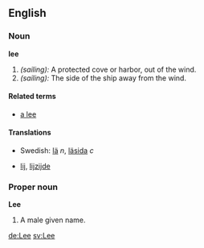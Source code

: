 ==English==

===Noun===
'''lee'''
#''(sailing):'' A protected cove or harbor, out of the wind.
#''(sailing):'' The side of the ship away from the wind.


====Related terms====
*[[a lee]]

====Translations====
*Swedish: [[lä]] ''n'', [[läsida]] ''c''
*{{nl}} [[lij]], [[lijzijde]]

===Proper noun===
'''Lee'''
#A male given name.

[[de:Lee]]
[[sv:Lee]]